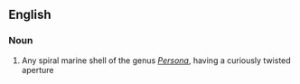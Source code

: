 ==English==

===Noun===
{{head|en|noun|head=[[mask]] [[shell]]}}

# {{zoology}} Any spiral marine shell of the genus ''[[Persona]]'', having a curiously twisted aperture